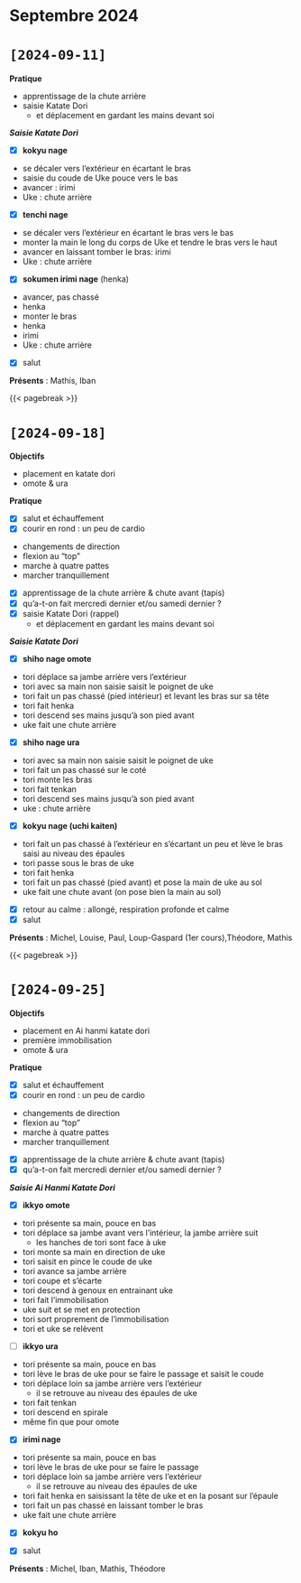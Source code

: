 # Septembre 2024 {.unnumbered}

# `[2024-09-11]`

**Pratique**

- apprentissage de la chute arrière
- saisie Katate Dori
  - et déplacement en gardant les mains devant soi

_**Saisie Katate Dori**_

- [x] **kokyu nage**

::: {.callout-tip title="**kokyu nage**" collapse="true"}
- se décaler vers l'extérieur en écartant le bras
- saisie du coude de Uke pouce vers le bas
- avancer : irimi
- Uke : chute arrière
:::

- [x] **tenchi nage**

::: {.callout-tip title="**tenchi nage**" collapse="true"}
- se décaler vers l'extérieur en écartant le bras vers le bas
- monter la main le long du corps de Uke et tendre le bras vers le haut
- avancer en laissant tomber le bras: irimi
- Uke : chute arrière
:::

- [x] **sokumen irimi nage** (henka)

::: {.callout-tip title="**sokumen irimi nage**" collapse="true"}
- avancer, pas chassé
- henka
- monter le bras
- henka
- irimi
- Uke : chute arrière 
:::

- [x] salut

**Présents** : Mathis, Iban

{{< pagebreak >}}

# `[2024-09-18]`

**Objectifs**

- placement en katate dori
- omote & ura

**Pratique**

- [x] salut et échauffement
- [x] courir en rond : un peu de cardio

::: {.callout-tip title="cardio" collapse="true"}
- changements de direction
- flexion au "top"
- marche à quatre pattes
- marcher tranquillement
:::

- [x] apprentissage de la chute arrière & chute avant (tapis)
- [x] qu'a-t-on fait mercredi dernier et/ou samedi dernier ?
- [x] saisie Katate Dori (rappel)
  - et déplacement en gardant les mains devant soi

_**Saisie Katate Dori**_

- [x] **shiho nage omote**

::: {.callout-tip title="**shiho nage omote**" collapse="true"}
- tori déplace sa jambe arrière vers l'extérieur
- tori avec sa main non saisie saisit le poignet de uke
- tori fait un pas chassé (pied intérieur) et levant les bras sur sa tête
- tori fait henka
- tori descend ses mains jusqu'à son pied avant
- uke fait une chute arrière
:::

- [x] **shiho nage ura**
  
::: {.callout-tip title="**shiho nage ura**" collapse="true"}
- tori avec sa main non saisie saisit le poignet de uke 
- tori fait un pas chassé sur le coté 
- tori monte les bras
- tori fait tenkan
- tori descend ses mains jusqu'à son pied avant
- uke : chute arrière 
:::
  
- [x] **kokyu nage (uchi kaiten)**
  
::: {.callout-tip title="**kokyu nage (uchi kaiten)**" collapse="true"}
- tori fait un pas chassé à l'extérieur en s'écartant un peu et lève le bras saisi au niveau des épaules
- tori passe sous le bras de uke
- tori fait henka
- tori fait un pas chassé (pied avant) et pose la main de uke au sol
- uke fait une chute avant (on pose bien la main au sol)
:::
  
- [x] retour au calme : allongé, respiration profonde et calme
- [x] salut

**Présents** : Michel, Louise, Paul, Loup-Gaspard (1er cours),Théodore, Mathis

{{< pagebreak >}}

# `[2024-09-25]`

**Objectifs**

- placement en Ai hanmi katate dori
- première immobilisation
- omote & ura

**Pratique**

- [x] salut et échauffement
- [x] courir en rond : un peu de cardio

::: {.callout-tip title="cardio" collapse="true"}
- changements de direction
- flexion au "top"
- marche à quatre pattes
- marcher tranquillement
:::

- [x] apprentissage de la chute arrière & chute avant (tapis)
- [x] qu'a-t-on fait mercredi dernier et/ou samedi dernier ?

_**Saisie Ai Hanmi Katate Dori**_

- [x] **ikkyo omote**

::: {.callout-tip title="**ikkyo omote** (devant)" collapse="true"}
- tori présente sa main, pouce en bas
- tori déplace sa jambe avant vers l'intérieur, la jambe arrière suit
  - les hanches de tori sont face à uke
- tori monte sa main en direction de uke
- tori saisit en pince le coude de uke
- tori avance sa jambe arrière 
- tori coupe et s'écarte 
- tori descend à genoux en entrainant uke
- tori fait l'immobilisation
- uke suit et se met en protection
- tori sort proprement de l'immobilisation
- tori et uke se relèvent
:::

- [ ] **ikkyo ura**

::: {.callout-tip title="**ikkyo ura**  (derrière)" collapse="true"}
- tori présente sa main, pouce en bas
- tori lève le bras de uke pour se faire le passage et saisit le coude
- tori déplace loin sa jambe arrière vers l'extérieur
  - il se retrouve au niveau des épaules de uke
- tori fait tenkan
- tori descend en spirale 
- même fin que pour omote
:::


- [x] **irimi nage**

::: {.callout-tip title="**irimi nage**" collapse="true"}
- tori présente sa main, pouce en bas
- tori lève le bras de uke pour se faire le passage
- tori déplace loin sa jambe arrière vers l'extérieur
  - il se retrouve au niveau des épaules de uke
- tori fait henka en saisissant la tête de uke et en la posant sur l'épaule
- tori fait un pas chassé en laissant tomber le bras
- uke fait une chute arrière
:::

- [x] **kokyu ho**

- [x] salut

**Présents** : Michel, Iban, Mathis, Théodore
